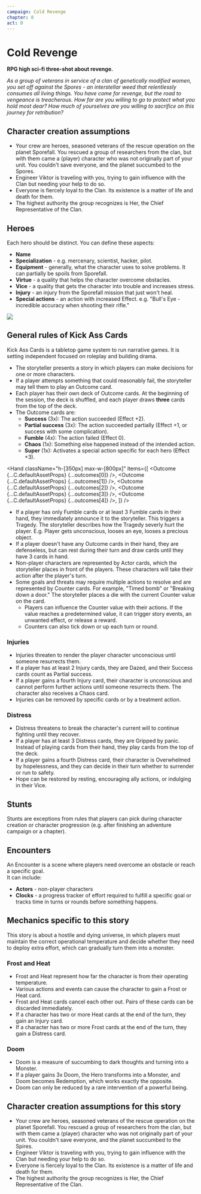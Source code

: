 ```yaml
---
campaign: Cold Revenge
chapter: 0
act: 0
---
```



# Cold Revenge

<Heading imageUri="/LP/ScrattCZ_a_squad_of_sci-fi_heroes_heat_death_of_the_universe_hy_472c154b-c146-4e49-b43f-78288b4d7018.png" />

**RPG high sci-fi three-shot about revenge.**

_As a group of veterans in service of a clan of genetically modified women, you set off against the Spores - an interstellar weed that relentlessly consumes all living things. You have come for revenge, but the road to vengeance is treacherous. How far are you willing to go to protect what you hold most dear? How much of yourselves are you willing to sacrifice on this journey for retribution?_

## Character creation assumptions

-   Your crew are heroes, seasoned veterans of the rescue operation on the planet Sporefall. You rescued a group of researchers from the clan, but with them came a (player) character who was not originally part of your unit. You couldn't save everyone, and the planet succumbed to the Spores.
-   Engineer Viktor is traveling with you, trying to gain influence with the Clan but needing your help to do so.
-   Everyone is fiercely loyal to the Clan. Its existence is a matter of life and death for them.
-   The highest authority the group recognizes is Her, the Chief Representative of the Clan.

## Heroes

Each hero should be distinct. You can define these aspects:

-   **Name**
-   **Specialization** - e.g. mercenary, scientist, hacker, pilot.
-   **Equipment** - generally, what the character uses to solve problems. It can partially be spoils from Sporefall.
-   **Virtue** - a quality that helps the character overcome obstacles.
-   **Vice** - a quality that gets the character into trouble and increases stress.
-   **Injury** - an injury from the Sporefall mission that just won't heal.
-   **Special actions** - an action with increased Effect. e.g. "Bull's Eye - incredible accuracy when shooting their rifle."

![](/LP/WarTourist_cyberpunk_balcony_gun_fight_syd_mead_c93441f4-81c0-4215-bf7a-d9c0cd652f0d.png)

## General rules of Kick Ass Cards

Kick Ass Cards is a tabletop game system to run narrative games. It is setting independent focused on roleplay and building drama.

-   The storyteller presents a story in which players can make decisions for one or more characters.
-   If a player attempts something that could reasonably fail, the storyteller may tell them to play an Outcome card.
-   Each player has their own deck of Outcome cards. At the beginning of the session, the deck is shuffled, and each player draws **three** cards from the top of the deck.
-   The Outcome cards are:
    -   **Success** (3x): The action succeeded (Effect +2).
    -   **Partial success** (3x): The action succeeded partially (Effect +1, or success with some complication).
    -   **Fumble** (4x): The action failed (Effect 0).
    -   **Chaos** (1x): Something else happened instead of the intended action.
    -   **Super** (1x): Activates a special action specific for each hero (Effect +3).


<Hand
    className="h-[350px] max-w-[800px]"
    items={[
        <Outcome {...C.defaultAssetProps} {...outcomes[0]} />,
        <Outcome {...C.defaultAssetProps} {...outcomes[1]} />,
        <Outcome {...C.defaultAssetProps} {...outcomes[2]} />,
        <Outcome {...C.defaultAssetProps} {...outcomes[3]} />,
        <Outcome {...C.defaultAssetProps} {...outcomes[4]} />,
    ]}
/>


-   If a player has only Fumble cards or at least 3 Fumble cards in their hand, they immediately announce it to the storyteller. This triggers a Tragedy. The storyteller describes how the Tragedy severly hurt the player. E.g. Player gets unconscious, looses an eye, looses a precious object.
-   If a player doesn't have any Outcome cards in their hand, they are defenseless, but can rest during their turn and draw cards until they have 3 cards in hand.
-   Non-player characters are represented by Actor cards, which the storyteller places in front of the players. These characters will take their action after the player's turn.
-   Some goals and threats may require multiple actions to resolve and are represented by Counter cards. For example, "Timed bomb" or "Breaking down a door." The storyteller places a die with the current Counter value on the card.
    -   Players can influence the Counter value with their actions. If the value reaches a predetermined value, it can trigger story events, an unwanted effect, or release a reward.
    -   Counters can also tick down or up each turn or round.

### Injuries

-   Injuries threaten to render the player character unconscious until someone resurrects them.
-   If a player has at least 2 Injury cards, they are Dazed, and their Success cards count as Partial success.
-   If a player gains a fourth Injury card, their character is unconscious and cannot perform further actions until someone resurrects them. The character also receives a Chaos card.
-   Injuries can be removed by specific cards or by a treatment action.

<List>
    <Effect {...C.defaultEffectProps} {...effects[0]} className={C.defaultEffectProps.className + " not-prose card-up card"} broadcastProps={{ hideControls: true }} />
    <Effect {...C.defaultEffectProps} {...effects[2]} className={C.defaultEffectProps.className + " not-prose card-up card"} broadcastProps={{ hideControls: true }} />
    <Effect {...C.defaultEffectProps} {...effects[3]} className={C.defaultEffectProps.className + " not-prose card-up card"} broadcastProps={{ hideControls: true }} />
</List>

### Distress

-   Distress threatens to break the character's current will to continue fighting until they recover.
-   If a player has at least 3 Distress cards, they are Gripped by panic. Instead of playing cards from their hand, they play cards from the top of the deck.
-   If a player gains a fourth Distress card, their character is Overwhelmed by hopelessness, and they can decide in their turn whether to surrender or run to safety.
-   Hope can be restored by resting, encouraging ally actions, or indulging in their Vice.

<List>
    <Effect {...C.defaultEffectProps} {...effects[1]} className={C.defaultEffectProps.className + " not-prose card-up card"} broadcastProps={{ hideControls: true }} />
    <Effect {...C.defaultEffectProps} {...effects[4]} className={C.defaultEffectProps.className + " not-prose card-up card"} broadcastProps={{ hideControls: true }} />
    <Effect {...C.defaultEffectProps} {...effects[5]} className={C.defaultEffectProps.className + " not-prose card-up card"} broadcastProps={{ hideControls: true }} />
</List>

## Stunts

Stunts are exceptions from rules that players can pick during character creation or character progression (e.g. after finishing an adventure campaign or a chapter).

## Encounters

An Encounter is a scene where players need overcome an obstacle or reach a specific goal.  
It can include:

-   **Actors** - non-player characters
-   **Clocks** - a progress tracker of effort required to fulfill a specific goal or tracks time in turns or rounds before something happens.

## Mechanics specific to this story

This story is about a hostile and dying universe, in which players must maintain the correct operational temperature and decide whether they need to deploy extra effort, which can gradually turn them into a monster.

### Frost and Heat

-   Frost and Heat represent how far the character is from their operating temperature.
-   Various actions and events can cause the character to gain a Frost or Heat card.
-   Frost and Heat cards cancel each other out. Pairs of these cards can be discarded immediately.
-   If a character has two or more Heat cards at the end of the turn, they gain an Injury card.
-   If a character has two or more Frost cards at the end of the turn, they gain a Distress card.

<List>
    <Effect {...C.defaultEffectProps} {...effects[9]} className="not-prose card-up card" broadcastProps={{ hideControls: true }} />
    <Effect {...C.defaultEffectProps} {...effects[10]} className="not-prose card-up card" broadcastProps={{ hideControls: true }} />
</List>

### Doom

-   Doom is a measure of succumbing to dark thoughts and turning into a Monster.
-   If a player gains 3x Doom, the Hero transforms into a Monster, and Doom becomes Redemption, which works exactly the opposite.
-   Doom can only be reduced by a rare intervention of a powerful being.

## Character creation assumptions for this story

-   Your crew are heroes, seasoned veterans of the rescue operation on the planet Sporefall. You rescued a group of researchers from the clan, but with them came a (player) character who was not originally part of your unit. You couldn't save everyone, and the planet succumbed to the Spires.
-   Engineer Viktor is traveling with you, trying to gain influence with the Clan but needing your help to do so.
-   Everyone is fiercely loyal to the Clan. Its existence is a matter of life and death for them.
-   The highest authority the group recognizes is Her, the Chief Representative of the Clan.

<List>
    <Effect {...effects[13]} className="not-prose card-up card" broadcastProps={{ hideControls: true }} />
</List>
